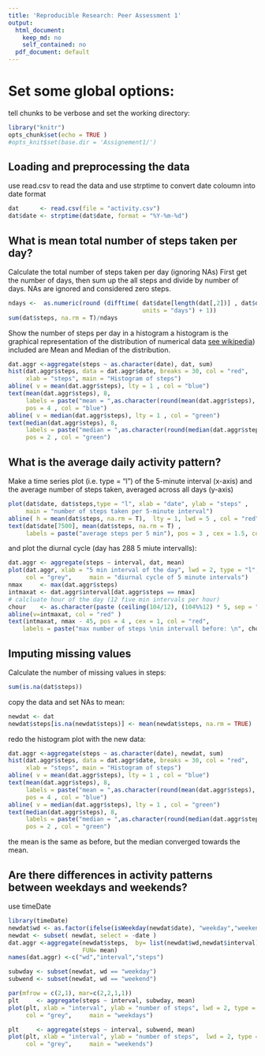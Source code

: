 ```yaml
---
title: 'Reproducible Research: Peer Assessment 1'
output:
  html_document:
    keep_md: no
    self_contained: no
  pdf_document: default
---
```


# Set some global options:

tell chunks to be verbose and set the working directory:
```r
library("knitr")
opts_chunk$set(echo = TRUE )
#opts_knit$set(base.dir = 'Assignement1/')
```

## Loading and preprocessing the data


use read.csv to read the data and use strptime to convert date coloumn into 
date format

```r
dat      <- read.csv(file = "activity.csv")
dat$date <- strptime(dat$date, format = "%Y-%m-%d")
```

## What is mean total number of steps taken per day?

Calculate the total number of steps taken per day (ignoring NAs)
First get the number of days, then sum up the all steps and divide by number 
of days. NAs are ignored and considered zero steps.

```r
ndays <-  as.numeric(round (difftime( dat$date[length(dat[,2])] , dat$date[1], 
                                      units = "days") + 1))
sum(dat$steps, na.rm = T)/ndays 
```

Show the number of steps per day in a histogram 
a histogram is the  graphical 
representation of the distribution of numerical data 
[see wikipedia](https://en.wikipedia.org/wiki/Histogram)) included are Mean and Median of the distribution.

```r
dat.aggr <-aggregate(steps ~ as.character(date), dat, sum)
hist(dat.aggr$steps, data = dat.aggr$date, breaks = 30, col = "red", 
     xlab = "steps", main = "Histogram of steps")
abline( v = mean(dat.aggr$steps), lty = 1 , col = "blue")
text(mean(dat.aggr$steps), 8, 
     labels = paste("mean = ",as.character(round(mean(dat.aggr$steps), 2))), 
     pos = 4 , col = "blue")
abline( v = median(dat.aggr$steps), lty = 1 , col = "green")
text(median(dat.aggr$steps), 8, 
     labels = paste("median = ",as.character(round(median(dat.aggr$steps), 2))), 
     pos = 2 , col = "green")
```


## What is the average daily activity pattern?

Make a time series plot (i.e. type = "l") of the 5-minute interval (x-axis) and the average number of steps taken, averaged across all days (y-axis)
```r
plot(dat$date, dat$steps,type = "l", xlab = "date", ylab = "steps" , 
     main = "number of steps taken per 5-minute interval")
abline( h = mean(dat$steps, na.rm = T),  lty = 1, lwd = 5 , col = "red")
text(dat$date[7500], mean(dat$steps, na.rm = T) , 
     labels = paste("average steps per 5 min"), pos = 3 , cex = 1.5, col = "red" )
```

and plot the diurnal cycle (day has 288 5 miute intervalls):

```r
dat.aggr <- aggregate(steps ~ interval, dat, mean)
plot(dat.aggr, xlab = "5 min interval of the day", lwd = 2, type = "l", 
     col = "grey",     main = "diurnal cycle of 5 minute intervals")
nmax     <- max(dat.aggr$steps)
intmaxat <- dat.aggr$interval[dat.aggr$steps == nmax]
# calcluate hour of the day (12 five min intervals per hour)
chour    <- as.character(paste (ceiling(104/12), (104%%12) * 5, sep = ":"))
abline(v=intmaxat, col = "red" )
text(intmaxat, nmax - 45, pos = 4 , cex = 1, col = "red",
    labels = paste("max number of steps \nin intervall before: \n", chour, "hh:mm") )
```


## Imputing missing values

Calculate the number of missing values in steps: 
```r
sum(is.na(dat$steps))
```
copy the data and set NAs to mean:
```r
newdat <- dat
newdat$steps[is.na(newdat$steps)] <- mean(newdat$steps, na.rm = TRUE)
```

redo the histogram plot with the new data:

```r
dat.aggr <-aggregate(steps ~ as.character(date), newdat, sum)
hist(dat.aggr$steps, data = dat.aggr$date, breaks = 30, col = "red", 
     xlab = "steps", main = "Histogram of steps")
abline( v = mean(dat.aggr$steps), lty = 1 , col = "blue")
text(mean(dat.aggr$steps), 8, 
     labels = paste("mean = ",as.character(round(mean(dat.aggr$steps), 2))), 
     pos = 4 , col = "blue")
abline( v = median(dat.aggr$steps), lty = 1 , col = "green")
text(median(dat.aggr$steps), 8, 
     labels = paste("median = ",as.character(round(median(dat.aggr$steps), 2))), 
     pos = 2 , col = "green")

```


the mean is the same as before, but the median converged towards the mean.

## Are there differences in activity patterns between weekdays and weekends?

use timeDate 
```r
library(timeDate)
newdat$wd <- as.factor(ifelse(isWeekday(newdat$date), "weekday","weekend"))
newdat <- subset( newdat, select = -date )
dat.aggr <-aggregate(newdat$steps,  by= list(newdat$wd,newdat$interval),
                     FUN= mean)
names(dat.aggr) <-c("wd","interval","steps")

subwday <- subset(newdat, wd == "weekday")
subwend <- subset(newdat, wd == "weekend")

par(mfrow = c(2,1), mar=c(2,2,1,1))
plt     <- aggregate(steps ~ interval, subwday, mean)
plot(plt, xlab = "interval", ylab = "number of steps", lwd = 2, type = "l", 
     col = "grey",     main = "weekdays")

plt     <- aggregate(steps ~ interval, subwend, mean)
plot(plt, xlab = "interval", ylab = "number of steps",  lwd = 2, type = "l", 
     col = "grey",     main = "weekends")


```

